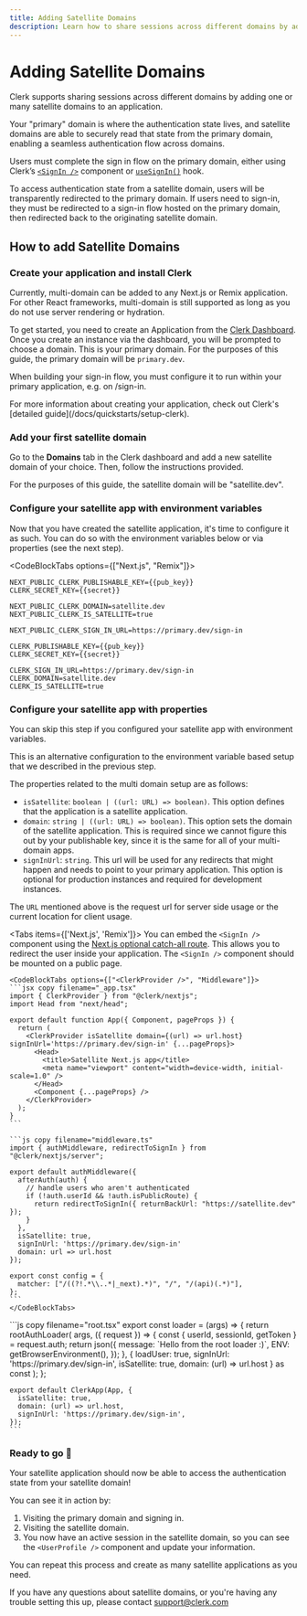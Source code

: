 ```yaml
---
title: Adding Satellite Domains
description: Learn how to share sessions across different domains by adding satellite domains to your application.
---
```


# Adding Satellite Domains

Clerk supports sharing sessions across different domains by adding one or many satellite domains to an application.

Your "primary" domain is where the authentication state lives, and satellite domains are able to securely read that state from the primary domain, enabling a seamless authentication flow across domains.

Users must complete the sign in flow on the primary domain, either using Clerk’s [`<SignIn />`](/docs/components/authentication/sign-in) component or [`useSignIn()`](/docs/custom-flows/use-sign-up#use-sign-in) hook.

To access authentication state from a satellite domain, users will be transparently redirected to the primary domain. If users need to sign-in, they must be redirected to a sign-in flow hosted on the primary domain, then redirected back to the originating satellite domain.


## How to add Satellite Domains

<Steps>

### Create your application and install Clerk
<Callout type="warning">
Currently, multi-domain can be added to any Next.js or Remix application. For other React frameworks, multi-domain is still supported as long as you do not use server rendering or hydration.
</Callout>

To get started, you need to create an Application from the [Clerk Dashboard](https://dashboard.clerk.dev/). Once you create an instance via the dashboard, you will be prompted to choose a domain. This is your primary domain. For the purposes of this guide, the primary domain will be `primary.dev`.

When building your sign-in flow, you must configure it to run within your primary application, e.g. on /sign-in.

<Callout type="info">
  For more information about creating your application, check out Clerk's [detailed guide](/docs/quickstarts/setup-clerk).
</Callout>

### Add your first satellite domain

Go to the **Domains** tab in the Clerk dashboard and add a new satellite domain of your choice. Then, follow the instructions provided.

For the purposes of this guide, the satellite domain will be "satellite.dev".


<Images
src="/docs/images/advance/multi-domain/satellite-domain-add.png"
width={3024}
height={1748}
alt="Clerk Dashboard inside the satellites tab of the domain"
/>

### Configure your satellite app with environment variables

Now that you have created the satellite application, it's time to configure it as such. You can do so with the environment variables below or via properties (see the next step).

<CodeBlockTabs options={["Next.js", "Remix"]}>
```env copy filename=".env.local"
NEXT_PUBLIC_CLERK_PUBLISHABLE_KEY={{pub_key}}
CLERK_SECRET_KEY={{secret}}

NEXT_PUBLIC_CLERK_DOMAIN=satellite.dev
NEXT_PUBLIC_CLERK_IS_SATELLITE=true

NEXT_PUBLIC_CLERK_SIGN_IN_URL=https://primary.dev/sign-in
```
```env filename=".env" copy
CLERK_PUBLISHABLE_KEY={{pub_key}}
CLERK_SECRET_KEY={{secret}}

CLERK_SIGN_IN_URL=https://primary.dev/sign-in
CLERK_DOMAIN=satellite.dev
CLERK_IS_SATELLITE=true
```
</CodeBlockTabs>

### Configure your satellite app with properties

You can skip this step if you configured your satellite app with environment variables.

This is an alternative configuration to the environment variable based setup that we described in the previous step.

The properties related to the multi domain setup are as follows:
* `isSatellite`: `boolean | ((url: URL) => boolean)`. This option defines that the application is a satellite application.
* `domain`: `string | ((url: URL) => boolean)`. This option sets the domain of the satellite application. This is required since we cannot figure this out by your publishable key, since it is the same for all of your multi-domain apps.
* `signInUrl`: `string`. This url will be used for any redirects that might happen and needs to point to your primary application. This option is optional for production instances and required for development instances.

The `URL` mentioned above is the request url for server side usage or the current location for client usage.

<Tabs items={['Next.js', 'Remix']}>
  <Tab>
    You can embed the `<SignIn />` component using the [Next.js optional catch-all route](https://nextjs.org/docs/pages/building-your-application/routing/dynamic-routes#optional-catch-all-routes). This allows you to redirect the user inside your application. The `<SignIn />` component should be mounted on a public page.

    <CodeBlockTabs options={["<ClerkProvider />", "Middleware"]}>
    ```jsx copy filename="_app.tsx"
    import { ClerkProvider } from "@clerk/nextjs";
    import Head from "next/head";

    export default function App({ Component, pageProps }) {
      return (
        <ClerkProvider isSatellite domain={(url) => url.host} signInUrl='https://primary.dev/sign-in' {...pageProps}>
          <Head>
            <title>Satellite Next.js app</title>
            <meta name="viewport" content="width=device-width, initial-scale=1.0" />
          </Head>
          <Component {...pageProps} />
        </ClerkProvider>
      );
    }
    ```

    ```js copy filename="middleware.ts"
    import { authMiddleware, redirectToSignIn } from "@clerk/nextjs/server";

    export default authMiddleware({
      afterAuth(auth) {
        // handle users who aren't authenticated
        if (!auth.userId && !auth.isPublicRoute) {
          return redirectToSignIn({ returnBackUrl: "https://satellite.dev" });
        }
      },
      isSatellite: true,
      signInUrl: 'https://primary.dev/sign-in'
      domain: url => url.host
    });

    export const config = {
      matcher: ["/((?!.*\\..*|_next).*)", "/", "/(api)(.*)"],
    };
    ```
    </CodeBlockTabs>
  </Tab>

  <Tab>
    ```js copy filename="root.tsx"
    export const loader = (args) => {
      return rootAuthLoader(
        args,
        ({ request }) => {
          const { userId, sessionId, getToken } = request.auth;
          return json({
              message: `Hello from the root loader :)`,
              ENV: getBrowserEnvironment(),
          });
        },
        {
          loadUser: true,
          signInUrl: 'https://primary.dev/sign-in',
          isSatellite: true,
          domain: (url) => url.host
        } as const
      );
    };

    export default ClerkApp(App, {
      isSatellite: true,
      domain: (url) => url.host,
      signInUrl: 'https://primary.dev/sign-in',
    });
    ```
  </Tab>

</Tabs>

### Ready to go 🎉

Your satellite application should now be able to access the authentication state from your satellite domain! 

You can see it in action by: 
1. Visiting the primary domain and signing in.
2. Visiting the satellite domain.
3. You now have an active session in the satellite domain, so you can see the `<UserProfile />` component and update your information.

You can repeat this process and create as many satellite applications as you need.

</Steps>

If you have any questions about satellite domains, or you're having any trouble setting this up, please contact support@clerk.com
